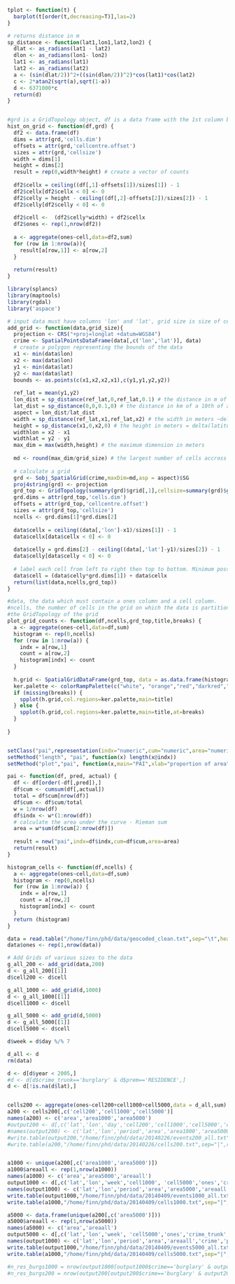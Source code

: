 ```r

tplot <- function(t) {
  barplot(t[order(t,decreasing=T)],las=2)
}

# returns distance in m
sp_distance <- function(lat1,lon1,lat2,lon2) {
  dlat <- as_radians(lat1 - lat2)
  dlon <- as_radians(lon1- lon2)
  lat1 <- as_radians(lat1)
  lat2 <- as_radians(lat2)
  a <- (sin(dlat/2))^2+((sin(dlon/2))^2)*cos(lat1)*cos(lat2)
  c <- 2*atan2(sqrt(a),sqrt(1-a))
  d <- 6371000*c
  return(d)
}


#grd is a GridTopology object, df is a data frame with the 1st column being lon, and the 2nd lat
hist_on_grid <- function(df,grd) {
  df2 <- data.frame(df)
  dims = attr(grd,'cells.dim')
  offsets = attr(grd,'cellcentre.offset')
  sizes = attr(grd,'cellsize')
  width = dims[1]
  height = dims[2]
  result = rep(0,width*height) # create a vector of counts
  
  df2$cellx = ceiling((df[,1]-offsets[1])/sizes[1]) - 1
  df2$cellx[df2$cellx < 0] <- 0
  df2$celly = height - ceiling((df[,2]-offsets[2])/sizes[2]) - 1
  df2$celly[df2$celly < 0] <- 0
  
  df2$cell <-  (df2$celly*width) + df2$cellx
  df2$ones <- rep(1,nrow(df2)) 
  
  a <- aggregate(ones~cell,data=df2,sum)
  for (row in 1:nrow(a)){
    result[a[row,1]] <- a[row,2]
  }
  
  return(result)
}

library(splancs)
library(maptools)
library(rgdal)
library('aspace')

# input data must have columns 'lon' and 'lat', grid size is size of cell in meters. Adds a cell column to the dataset.
add_grid <- function(data,grid_size){
  projection <- CRS("+proj=longlat +datum=WGS84")
  crime <- SpatialPointsDataFrame(data[,c('lon','lat')], data)
  # create a polygon representing the bounds of the data
  x1 <- min(data$lon)
  x2 <- max(data$lon)
  y1 <- min(data$lat)
  y2 <- max(data$lat)
  bounds <- as.points(c(x1,x2,x2,x1),c(y1,y1,y2,y2))
  
  ref_lat = mean(y1,y2)
  lon_dist = sp_distance(ref_lat,0,ref_lat,0.1) # the distance in m of a 10th of a degree of longitude (depends on latitude)
  lat_dist = sp_distance(0,0,0.1,0) # the distance in km of a 10th of a degree of latitude. This is constant and idepended of the latitude and longitude
  aspect = lon_dist/lat_dist 
  width = sp_distance(ref_lat,x1,ref_lat,x2) # the width in meters ~delta(longitude)
  height = sp_distance(x1,0,x2,0) # the height in meters = delta(latitude)
  widthlon = x2 - x1
  widthlat = y2 - y1
  max_dim = max(width,height) # the maximum dimension in meters
  
  md <- round(max_dim/grid_size) # the largest number of cells accross the largest dimension
  
  # calculate a grid 
  grd <- Sobj_SpatialGrid(crime,maxDim=md,asp = aspect)$SG 
  proj4string(grd) <- projection
  grd_top <- GridTopology(summary(grd)$grid[,1],cellsize=summary(grd)$grid[,2],cells.dim=summary(grd)$grid[,3])
  grd.dims = attr(grd_top,'cells.dim')
  offsets = attr(grd_top,'cellcentre.offset')
  sizes = attr(grd_top,'cellsize')
  ncells <- grd.dims[1]*grd.dims[2]
  
  data$cellx = ceiling((data[,'lon']-x1)/sizes[1]) - 1
  data$cellx[data$cellx < 0] <- 0 
  
  data$celly = grd.dims[2] - ceiling((data[,'lat']-y1)/sizes[2]) - 1
  data$celly[data$celly < 0] <- 0
  
  # label each cell from left to right then top to bottom. Minimum possible value is 0. Maximum possible is (ncells-1)
  data$cell = (data$celly*grd.dims[1]) + data$cellx
  return(list(data,ncells,grd_top))
}

#data, the data which must contain a ones column and a cell column.
#ncells, the number of cells in the grid on which the data is partitioned
#the GridTopology of the grid
plot_grid_counts <- function(df,ncells,grd_top,title,breaks) {
  a <- aggregate(ones~cell,data=df,sum)
  histogram <- rep(0,ncells)
  for (row in 1:nrow(a)) {
    indx = a[row,1]
    count = a[row,2]
    histogram[indx] <- count
  }
  
  h.grid <- SpatialGridDataFrame(grd_top, data = as.data.frame(histogram))
  ker.palette <- colorRampPalette(c("white", "orange","red","darkred","brown"), space = "rgb")
  if (missing(breaks)) {
    spplot(h.grid,col.regions=ker.palette,main=title)
  } else {
    spplot(h.grid,col.regions=ker.palette,main=title,at=breaks)
  }
  
}


setClass("pai",representation(indx="numeric",cum="numeric",area="numeric"))
setMethod("length", "pai", function(x) length(x@indx))
setMethod("plot","pai", function(x,main="PAI",xlab="proportion of area",ylab="proportion of events") {plot(x@indx,x@cum,xlab=xlab,ylab=ylab,type="l",main=main)})

pai <- function(df, pred, actual) {
  df <- df[order(-df[,pred]),]
  df$cum <- cumsum(df[,actual])
  total = df$cum[nrow(df)]
  df$cum <- df$cum/total
  w = 1/nrow(df)
  df$indx <- w*(1:nrow(df))
  # calculate the area under the curve - Rieman sum
  area = w*sum(df$cum[2:nrow(df)])
  
  result = new("pai",indx=df$indx,cum=df$cum,area=area)
  return(result)
}

histogram_cells <- function(df,ncells) {
  a <- aggregate(ones~cell,data=df,sum)
  histogram <- rep(0,ncells)
  for (row in 1:nrow(a)) {
    indx = a[row,1]
    count = a[row,2]
    histogram[indx] <- count
  }
  return (histogram)
}

data = read.table("/home/finn/phd/data/geocoded_clean.txt",sep="\t",header=TRUE)
data$ones <- rep(1,nrow(data))

# Add Grids of various sizes to the data
g_all_200 <- add_grid(data,200)
d <- g_all_200[[1]]
d$cell200 <- d$cell

g_all_1000 <- add_grid(d,1000)
d <- g_all_1000[[1]]
d$cell1000 <- d$cell

g_all_5000 <- add_grid(d,5000)
d <- g_all_5000[[1]]
d$cell5000 <- d$cell

d$week = d$day %/% 7

d_all <- d
rm(data)

d <- d[d$year < 2005,]
#d <- d[d$crime_trunk=='burglary' & d$prem=='RESIDENCE',]
d <- d[!is.na(d$lat),]


cells200 <- aggregate(ones~cell200+cell1000+cell5000,data = d_all,sum)
a200 <- cells200[,c('cell200','cell1000','cell5000')]
names(a200) <- c('area','area1000','area5000')
#output200 <- d[,c('lat','lon','day','cell200','cell1000','cell5000','crime_trunk','prem','ones')]
#names(output200) <- c('lat','lon','period','area','area1000','area5000','crime','prem','ones')
#write.table(output200,"/home/finn/phd/data/20140226/events200_all.txt",sep="|",row.names=FALSE,col.names=TRUE,quote=FALSE)
#write.table(a200,"/home/finn/phd/data/20140226/cells200.txt",sep="|",row.names=FALSE,col.names=TRUE,quote=FALSE)


a1000 <- unique(a200[,c('area1000','area5000')])
a1000$areaall <- rep(1,nrow(a1000))
names(a1000) <- c('area','area5000','areaall')
output1000 <- d[,c('lat','lon','week','cell1000', 'cell5000','ones','crime_trunk','prem','ones')]
names(output1000) <- c('lat','lon','period','area','area5000','areaall','crime','prem','ones')
write.table(output1000,"/home/finn/phd/data/20140409/events1000_all.txt",sep="|",row.names=FALSE,col.names=TRUE,quote=FALSE)
write.table(a1000,"/home/finn/phd/data/20140409/cells1000.txt",sep="|",row.names=FALSE,col.names=TRUE,quote=FALSE)

a5000 <- data.frame(unique(a200[,c('area5000')]))
a5000$areaall <- rep(1,nrow(a5000))
names(a5000) <- c('area','areaall')
output5000 <- d[,c('lat','lon','week', 'cell5000','ones','crime_trunk','prem','ones')]
names(output1000) <- c('lat','lon','period','area','areaall','crime','prem','ones')
write.table(output1000,"/home/finn/phd/data/20140409/events5000_all.txt",sep="|",row.names=FALSE,col.names=TRUE,quote=FALSE)
write.table(a1000,"/home/finn/phd/data/20140409/cells5000.txt",sep="|",row.names=FALSE,col.names=TRUE,quote=FALSE)

#n_res_burgs1000 = nrow(output1000[output1000$crime=='burglary' & output1000$prem=='RESIDENCE'&output1000$period > 364,])
#n_res_burgs200 = nrow(output200[output200$crime=='burglary' & output200$prem=='RESIDENCE'&output200$period > 364,])
```

